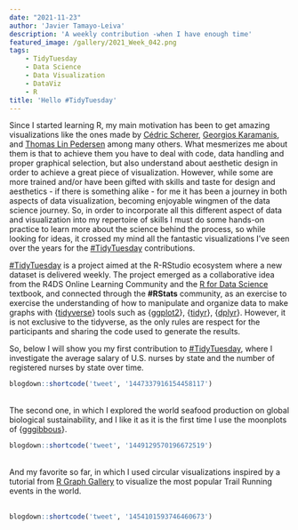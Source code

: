 ```yaml
---
date: "2021-11-23"
author: 'Javier Tamayo-Leiva'
description: 'A weekly contribution -when I have enough time'
featured_image: /gallery/2021_Week_042.png
tags:
    - TidyTuesday
    - Data Science
    - Data Visualization
    - DataViz
    - R
title: 'Hello #TidyTuesday'
---
```


Since I started learning R, my main motivation has been to get amazing visualizations like the ones made by [Cédric Scherer](https://www.cedricscherer.com), [Georgios Karamanis](https://karaman.is), and [Thomas Lin Pedersen](https://www.data-imaginist.com) among many others. What mesmerizes me about them is that to achieve them you have to deal with code, data handling and proper graphical selection, but also understand about aesthetic design in order to achieve a great piece of visualization. However, while some are more trained and/or have been gifted with skills and taste for design and aesthetics - if there is something alike - for me it has been a journey in both aspects of data visualization, becoming enjoyable wingmen of the data science journey. So, in order to incorporate all this different aspect of data and visualization into my repertoire of skills I must do some hands-on practice to learn more about the science behind the process, so while looking for ideas, it crossed my mind all the fantastic visualizations I've seen over the years for the [#TidyTuesday](https://github.com/rfordatascience/tidytuesday/blob/master/README.md) contributions.

[#TidyTuesday](https://github.com/rfordatascience/tidytuesday/blob/master/README.md) is a project aimed at the R-RStudio ecosystem where a new dataset is delivered weekly. The project emerged as a collaborative idea from the R4DS Online Learning Community and the [R for Data Science](https://r4ds.had.co.nz) textbook, and connected through the  **#RStats** community, as an exercise to exercise the understanding of how to manipulate and organize data to make graphs with {[tidyverse](https://www.tidyverse.org)} tools such as {[ggplot2](https://ggplot2.tidyverse.org)}, {[tidyr](https://tidyr.tidyverse.org)}, {[dplyr](https://dplyr.tidyverse.org)}. However, it is not exclusive to the tidyverse, as the only rules are respect for the participants and sharing the code used to generate the results.

So, below I will show you my first contribution to [#TidyTuesday](https://github.com/rfordatascience/tidytuesday/blob/master/README.md), where I investigate the average salary of U.S. nurses by state and the number of registered nurses by state over time. <br>

<div class= "fn w-auto mw7 center">
```r
blogdown::shortcode('tweet', '1447337916154458117')
```
</div>

<br>
The second one, in which I explored the world seafood production on global biological sustainability, and I like it as it is the first time I use the moonplots of {[gggibbous](https://cran.r-project.org/web/packages/gggibbous/vignettes/gggibbous.html)}.<br>
<div class= "fn w-auto mw7 center">
```r
blogdown::shortcode('tweet', '1449129570196672519')
```
</div>

<br>
And my favorite so far, in which I used circular visualizations inspired by a tutorial from [R Graph Gallery](https://www.r-graph-gallery.com) to visualize the most popular Trail Running events in the world.<br>  
<div class= "fn w-auto mw7 center">
```r
blogdown::shortcode('tweet', '1454101593746460673')
```
</div>

